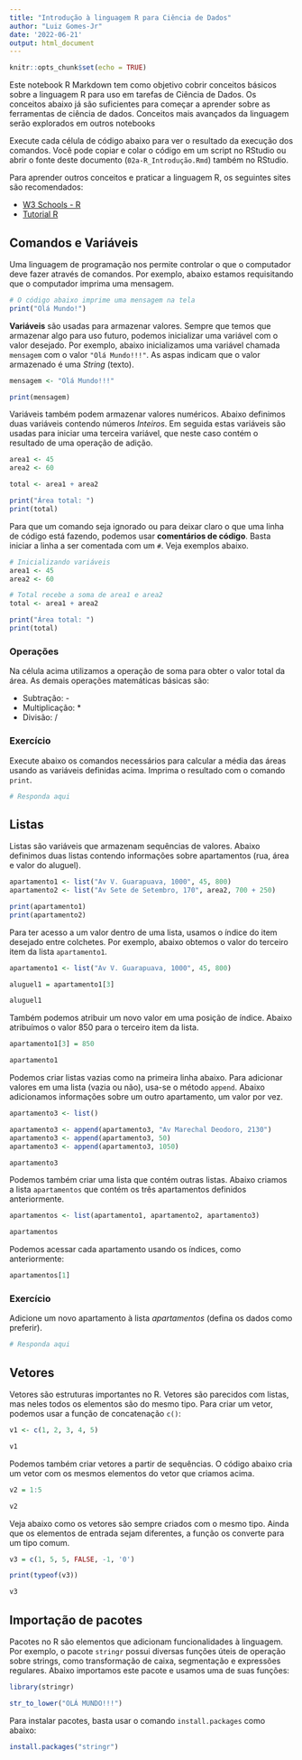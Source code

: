 ```yaml
---
title: "Introdução à linguagem R para Ciência de Dados"
author: "Luiz Gomes-Jr"
date: '2022-06-21'
output: html_document
---
```


```r
knitr::opts_chunk$set(echo = TRUE)
```


Este notebook R Markdown tem como objetivo cobrir conceitos básicos sobre a linguagem R para uso em tarefas de Ciência de Dados. Os conceitos abaixo já são suficientes para começar a aprender sobre as ferramentas de ciência de dados. Conceitos mais avançados da linguagem serão explorados em outros notebooks 

Execute cada célula de código abaixo para ver o resultado da execução dos comandos. Você pode copiar e colar o código em um script no RStudio ou abrir o fonte deste documento (`02a-R_Introdução.Rmd`) também no RStudio. 

Para aprender outros conceitos e praticar a linguagem R, os seguintes sites são recomendados:

- [W3 Schools - R](https://www.w3schools.com/r/)
- [Tutorial R](https://www.tutorialspoint.com/r/index.htm)

## Comandos e Variáveis

Uma linguagem de programação nos permite controlar o que o computador deve fazer através de comandos. Por exemplo, abaixo estamos requisitando que o computador imprima uma mensagem.

```r
# O código abaixo imprime uma mensagem na tela
print("Olá Mundo!")
```

**Variáveis** são usadas para armazenar valores. Sempre que temos que armazenar algo para uso futuro, podemos inicializar uma variável com o valor desejado. Por exemplo, abaixo inicializamos uma variável chamada `mensagem` com o valor `"Olá Mundo!!!"`. As aspas indicam que o valor armazenado é uma *String* (texto). 

```r
mensagem <- "Olá Mundo!!!"

print(mensagem)
```
Variáveis também podem armazenar valores numéricos. Abaixo definimos duas variáveis contendo números *Inteiros*. Em seguida estas variáveis são usadas para iniciar uma terceira variável, que neste caso contém o resultado de uma operação de adição.

```r
area1 <- 45
area2 <- 60

total <- area1 + area2

print("Área total: ")
print(total)
```
Para que um comando seja ignorado ou para deixar claro o que uma linha de código está fazendo, podemos usar **comentários de código**. Basta iniciar a linha a ser comentada com um `#`. Veja exemplos abaixo.

```r
# Inicializando variáveis
area1 <- 45
area2 <- 60

# Total recebe a soma de area1 e area2
total <- area1 + area2

print("Área total: ")
print(total)
```

### Operações

Na célula acima utilizamos a operação de soma para obter o valor total da área. As demais operações matemáticas básicas são:

- Subtração: -
- Multiplicação: *
- Divisão: /

### Exercício

Execute abaixo os comandos necessários para calcular a média das áreas usando as variáveis definidas acima. Imprima o resultado com o comando `print`.

```r
# Responda aqui

```

## Listas

Listas são variáveis que armazenam sequências de valores. Abaixo definimos duas listas contendo informações sobre apartamentos (rua, área e valor do aluguel). 

```r
apartamento1 <- list("Av V. Guarapuava, 1000", 45, 800)
apartamento2 <- list("Av Sete de Setembro, 170", area2, 700 + 250)

print(apartamento1)
print(apartamento2)

```
Para ter acesso a um valor dentro de uma lista, usamos o índice do item desejado entre colchetes. Por exemplo, abaixo obtemos o valor do terceiro item da lista `apartamento1`.  

```r
apartamento1 <- list("Av V. Guarapuava, 1000", 45, 800)

aluguel1 = apartamento1[3]

aluguel1
```
Também podemos atribuir um novo valor em uma posição de índice. Abaixo atribuímos o valor 850 para o terceiro item da lista.

```r
apartamento1[3] = 850

apartamento1
```
Podemos criar listas vazias como na primeira linha abaixo. Para adicionar valores em uma lista (vazia ou não), usa-se o método `append`. Abaixo adicionamos informações sobre um outro apartamento, um valor por vez.

```r
apartamento3 <- list()

apartamento3 <- append(apartamento3, "Av Marechal Deodoro, 2130")
apartamento3 <- append(apartamento3, 50)
apartamento3 <- append(apartamento3, 1050)

apartamento3
```
Podemos também criar uma lista que contém outras listas. Abaixo criamos a lista `apartamentos` que contém os três apartamentos definidos anteriormente.

```r
apartamentos <- list(apartamento1, apartamento2, apartamento3)

apartamentos
```
Podemos acessar cada apartamento usando os índices, como anteriormente:

```r
apartamentos[1]
```
### Exercício

Adicione um novo apartamento à lista *apartamentos* (defina os dados como preferir). 

```r
# Responda aqui


```

## Vetores

Vetores são estruturas importantes no R. Vetores são parecidos com listas, mas neles todos os elementos são do mesmo tipo. Para criar um vetor, podemos usar a função de concatenação `c()`:

```r
v1 <- c(1, 2, 3, 4, 5)

v1
```
Podemos também criar vetores a partir de sequências. O código abaixo cria um vetor com os mesmos elementos do vetor que criamos acima.

```r
v2 = 1:5

v2
```
Veja abaixo como os vetores são sempre criados com o mesmo tipo. Ainda que os elementos de entrada sejam diferentes, a função os converte para um tipo comum.

```r
v3 = c(1, 5, 5, FALSE, -1, '0')

print(typeof(v3))

v3
```


## Importação de pacotes

Pacotes no R são elementos que adicionam funcionalidades à linguagem. Por exemplo, o pacote `stringr` possui diversas funções úteis de operação sobre strings, como transformação de caixa, segmentação e expressões regulares. Abaixo importamos este pacote e usamos uma de suas funções:

```r
library(stringr)

str_to_lower("OLÁ MUNDO!!!")
```
Para instalar pacotes, basta usar o comando `install.packages` como abaixo:

```r
install.packages("stringr")
```

